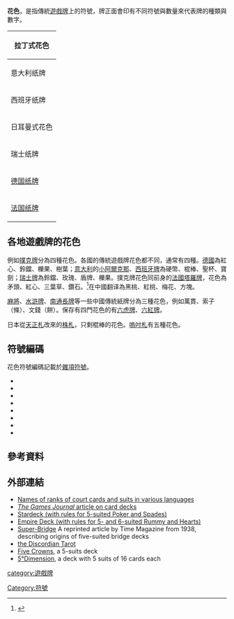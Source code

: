 {{NoteTA
|1=zh-hans:扑克;zh-hk:啤;zh-tw:撲克;
|2=zh-hans:麻将;zh-hk:麻雀;zh-tw:麻將;
}}
'''花色'''，是指傳統[[遊戲牌|遊戲牌]]上的符號，牌正面會印有不同符號與數量來代表牌的種類與數字。
{| class="wikitable"  style="text-align:center; float:right;"
|-
!colspan="5"|拉丁式花色
|-
|意大利纸牌
|杯<br/>（''Coppe''）<br/> [[Image:Seme_coppe_carte_trevisane.svg|35x35px]]
|硬币<br/>（''Denari''）<br/> [[Image:Seme_denari_carte_trevisane.svg|35x35px]]
|杖<br/>（''Bastoni''）<br/> [[Image:Seme_bastoni_carte_trevisane.svg|35x35px]]
|剑<br/>（''Spade''）<br/> [[Image:Seme_spade_carte_trevisane.svg|35x35px]]
|-
|西班牙纸牌
|杯<br/>（''Copas''）<br/> [[Image:Seme_coppe_carte_spagnole.svg|35x35px]]
|硬币<br/>（''Oros''）<br/> [[Image:Seme_denari_carte_spagnole.svg|35x35px]]
|杖<br/>（''Bastos''）<br/> [[Image:Seme_bastoni_carte_spagnole.svg|35x35px]]
|剑<br/>（''Espadas''）<br/> [[Image:Seme_spade_carte_spagnole.svg|35x35px]]
|-
!colspan="5"|日耳曼式花色
|-
|瑞士纸牌
|蔷薇<br/>（''Rosen''）<br/> [[Image:RosendeutschschweizerBlatt.svg|35x35px]]
|铃铛<br/>（''Schellen''）<br/> [[Image:SchellendeutschschweizerBlatt.svg|35x35px]]
|橡果<br/>（''Eichel''）<br/> [[Image:EichelndeutschschweizerBlatt.svg|35x35px]]
|盾<br/>（''Schilten''）<br/> [[Image:Bouclier_jeu_de_carte.svg|35x35px]]
|-
|[[德國牌|德国纸牌]]
|心<br/>（''Herz''）<br/> [[Image:Bay_herz.svg|35x35px]]
|铃铛<br/>（''Schellen''）<br/> [[Image:Bay_schellen.svg|35x35px]]
|橡果<br/>（''Eichel''）<br/> [[Image:Bay_eichel.svg|35x35px]]
|树叶<br/>（''Laub''）<br/> [[Image:Bay_gras.svg|35x35px]]
|-
|[[扑克牌|法国纸牌]]
|红心<br/> [[Image:Suit_Hearts_(open_clipart).svg|35x35px]]
|钻石<br/> [[Image:SuitDiamonds.svg|35x35px]]
|三叶草<br/> [[Image:SuitClubs.svg|35x35px]]
|矛<br/> [[Image:SuitSpades.svg|35x35px]]
|}

==各地遊戲牌的花色==

例如[[撲克牌|撲克牌]]分為四種花色。各國的傳統遊戲牌花色都不同，通常有四種。[[德國|德國]]為紅心、鈴鐺、櫟果、樹葉；[[意大利|意大利]]的[[小阿爾克那|小阿爾克那]]、[[西班牙牌|西班牙牌]]為硬幣、棍棒、聖杯、寶劍；[[瑞士牌|瑞士牌]]為鈴鐺、玫瑰、盾牌、櫟果。撲克牌花色同前身的[[法國塔羅牌|法國塔羅牌]]，花色為矛頭{{Spades}}、紅心{{Hearts}}、三葉草{{Clubs}}、鑽石{{Diams}}。<ref name=FourKings>{{cite web |author=Barbara and David P Mikkelson |title=The Four King Truth |date=29 September 2007 |url=http://www.snopes.com/history/world/cardking.asp |publisher=snopes.com |accessdate=4 December 2012 |archive-date=2012-02-18 |archive-url=https://www.webcitation.org/65XYhgkjD?url=http://www.snopes.com/history/world/cardking.asp |dead-url=no }}</ref>在中國翻译為黑桃、紅桃、梅花、方塊。

[[麻將|麻將]]、[[水滸牌|水滸牌]]、[[南通長牌|南通長牌]]等一些中國傳統紙牌分為三種花色，例如萬貫、索子（條）、文錢（餅）。保存有四門花色的有[[六虎牌|六虎牌]]、[[六紅牌|六紅牌]]。

日本從[[天正札|天正札]]改來的[[株札|株札]]，只剩棍棒的花色。[[嗚吋札|嗚吋札]]有五種花色。

== 符號編碼 ==
花色符號編碼記載於[[雜項符號_(Unicode區段)|雜項符號]]。
* {{unichar|2660|BLACK SPADE SUIT}}
* {{unichar|2661|WHITE HEART SUIT}}
* {{unichar|2662|WHITE DIAMOND SUIT}}
* {{unichar|2663|BLACK CLUB SUIT}}
* {{unichar|2664|WHITE SPADE SUIT}}
* {{unichar|2665|BLACK HEART SUIT}}
* {{unichar|2666|BLACK DIAMOND SUIT}}
* {{unichar|2667|WHITE CLUB SUIT}}

==參考資料==
{{reflist|30em}}

== 外部連結 ==
{{commons category|Playing card suits}}
* [http://www.math.bas.bg/~iad/tyalie/damapik.html Names of ranks of court cards and suits in various languages]
* [http://www.thegamesjournal.com/articles/GameSystems2.shtml ''The Games Journal'' article on card decks]
* [http://www.stardeck.com/ Stardeck (with rules for 5-suited Poker and Spades)]
* [https://web.archive.org/web/20050825105208/http://www.rightfast.com/empire/CAcards.htm Empire Deck (with rules for 5- and 6-suited Rummy and Hearts)]
* [http://www.time.com/time/magazine/article/0,9171,759204,00.html Super-Bridge] A reprinted article by Time Magazine from 1938, describing origins of five-suited bridge decks
* [http://discordia.org.uk/tarot.html the Discordian Tarot]
* [https://web.archive.org/web/20080510055909/http://setgame.com/fivecrowns/ Five Crowns], a 5-suits deck
* [http://jeudecartes5d.com 5°Dimension], a deck with 5 suits of 16 cards each

[[category:遊戲牌|category:遊戲牌]]
[[Category:符號|Category:符號]]